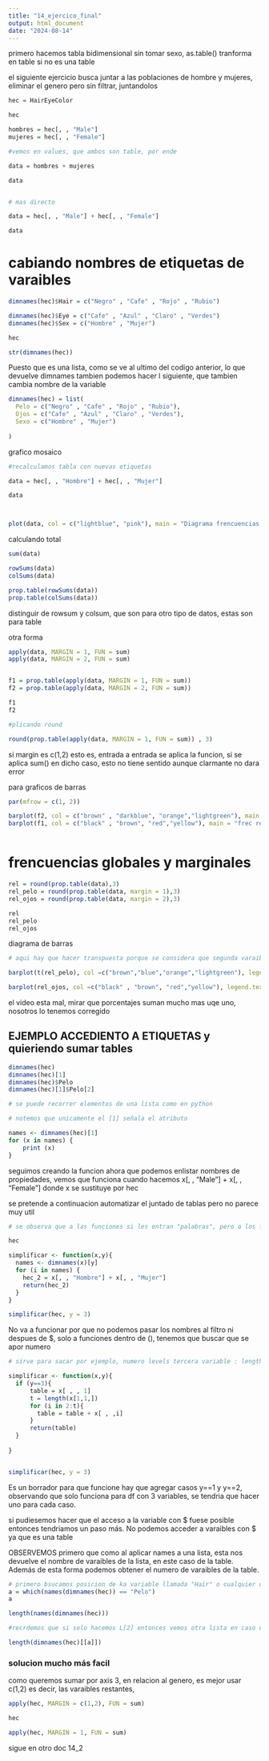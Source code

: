 ```yaml
---
title: "14_ejercico_final"
output: html_document
date: "2024-08-14"
---
```


primero hacemos tabla bidimensional sin tomar sexo, as.table() tranforma en table si no es una table

el siguiente ejercicio busca juntar a las poblaciones de hombre y mujeres, eliminar el genero pero sin filtrar, juntandolos 

```r
hec = HairEyeColor

hec

hombres = hec[, , "Male"]
mujeres = hec[, , "Female"]

#vemos en values, que ambos son table, por ende

data = hombres + mujeres

data


# mas directo

data = hec[, , "Male"] + hec[, , "Female"]

data

```





# cabiando nombres de etiquetas de  varaibles


```r
dimnames(hec)$Hair = c("Negro" , "Cafe" , "Rojo" , "Rubio")

dimnames(hec)$Eye = c("Cafe" , "Azul" , "Claro" , "Verdes")
dimnames(hec)$Sex = c("Hombre" , "Mujer")

hec

str(dimnames(hec))
```


Puesto que es una lista, como se ve al ultimo del codigo anterior,  lo que devuelve dimnames tambien podemos hacer l siguiente, que tambien cambia nombre de la variable

```r
dimnames(hec) = list(
  Pelo = c("Negro" , "Cafe" , "Rojo" , "Rubio"),
  Ojos = c("Cafe" , "Azul" , "Claro" , "Verdes"),
  Sexo = c("Hombre" , "Mujer")
  
)
```

grafico mosaico

```r
#recalculamos tabla con nuevas etiquetas

data = hec[, , "Hombre"] + hec[, , "Mujer"]

data



plot(data, col = c("lightblue", "pink"), main = "Diagrama frencuencias sin sexo")


```

calculando total

```r
sum(data)
```

```r
rowSums(data) 
colSums(data) 

prop.table(rowSums(data))
prop.table(colSums(data))

```

distinguir de rowsum y colsum, que son para otro tipo de datos, estas son para table


otra forma


```r
apply(data, MARGIN = 1, FUN = sum) 
apply(data, MARGIN = 2, FUN = sum) 


f1 = prop.table(apply(data, MARGIN = 1, FUN = sum)) 
f2 = prop.table(apply(data, MARGIN = 2, FUN = sum)) 

f1
f2

#plicando round

round(prop.table(apply(data, MARGIN = 1, FUN = sum)) , 3)

```

si margin es c(1,2) esto es, entrada a entrada se aplica la funcion, si se aplica sum() en dicho caso, esto no tiene sentido aunque clarmante no dara error

para graficos de barras

```r
par(mfrow = c(1, 2))

barplot(f2, col = c("brown" , "darkblue", "orange","lightgreen"), main = "frec rel /n color de ojos", ylim = c(0, 0.5))
barplot(f1, col = c("black" , "brown", "red","yellow"), main = "frec rel /n color de pelo", ylim = c(0, 0.5))



```

# frencuencias globales y marginales

```r
rel = round(prop.table(data),3) 
rel_pelo = round(prop.table(data, margin = 1),3) 
rel_ojos = round(prop.table(data, margin = 2),3) 

rel
rel_pelo
rel_ojos

```


diagrama de barras

```r

# aqui hay que hacer transpuesta porque se considera que segunda varaible es marginal de la primera

barplot(t(rel_pelo), col =c("brown","blue","orange","lightgreen"), legend.text = T, main = "Frec rel ojo en cada color de cabello", beside = T)

barplot(rel_ojos, col =c("black" , "brown", "red","yellow"), legend.text = T, main = "Frec rel cabello en cada color de ojos", beside = T, ylim = c(0,0.8))


```

el video esta mal, mirar que porcentajes suman mucho mas uqe uno, nosotros lo tenemos corregido




## EJEMPLO ACCEDIENTO A ETIQUETAS y quieriendo sumar tables

```r
dimnames(hec)
dimnames(hec)[1]
dimnames(hec)$Pelo
dimnames(hec)[1]$Pelo[2]

# se puede recorrer elementos de una lista como en python

# notemos que unicamente el [1] señala el atributo

names <- dimnames(hec)[1]
for (x in names) {
	print (x)
}

```

seguimos creando la funcion ahora que podemos enlistar nombres de propiedades, vemos que funciona cuando hacemos x[, , "Male"] + x[, , "Female"] 
donde x se sustituye por hec

se pretende a continuacion automatizar el juntado de tablas pero no parece muy util

```r
# se observa que a las funciones si les entran "palabras", pero a los filtro no, entonces hay que hacerlo por posicion ver:  dimnames(x)[y]

hec

simplificar <- function(x,y){
  names <- dimnames(x)[y] 
  for (i in names) {
	hec_2 = x[, , "Hombre"] + x[, , "Mujer"]
	return(hec_2)
  } 
}

simplificar(hec, y = 3)


```


No va a funcionar por que no podemos pasar los nombres al filtro ni despues de $, solo a funciones dentro de (), tenemos que buscar que se apor numero

```r
# sirve para sacar por ejemplo, numero levels tercera variable : length(hec[1,1,])

simplificar <- function(x,y){
  if (y==3){
      table = x[ , , 1]
      t = length(x[1,1,])
      for (i in 2:t){
        table = table + x[ , ,i]
      } 
      return(table)
  }
  
} 


simplificar(hec, y = 3)

```
 Es un borrador para que funcione hay que agregar casos y==1 y y==2, observando que solo funciona para df con 3 variables, se tendria que
 hacer uno para cada caso.

si pudiesemos hacer que el acceso a la variable con $ fuese posible entonces tendriamos un paso más. No podemos acceder a varaibles con \$ ya que es una table

OBSERVEMOS primero que como al aplicar names a una lista, esta nos devuelve el nombre de varaibles de la lista, en este caso de la table. Además de esta forma podemos obtener el numero de varaibles de la table.





```r
# primero bsucamos posicion de ka variable llamada "Hair" o cualquier otra
a = which(names(dimnames(hec)) == "Pelo")
a

length(names(dimnames(hec)))

#recrdemos que si solo hacemos L[2] entonces vemos otra lista en caso de que el vector tenga nombre, pero si hacemos L[[2]] accedemos a el vector mismo, de forma que podemos ver el numero de elementos de la variable en cuestion

length(dimnames(hec)[[a]])


```

### solucion mucho más facil

como queremos sumar por axis 3, en relacion al genero, es mejor usar c(1,2) es decir, las varaibles restantes, 

```r


apply(hec, MARGIN = c(1,2), FUN = sum)

```


```r
hec

apply(hec, MARGIN = 1, FUN = sum)

```

sigue en otro doc 14_2


